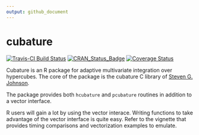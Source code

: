 ```yaml
---
output: github_document
---
```


<!-- README.md is generated from the source: README.Rmd -->

# cubature 

[![Travis-CI Build Status](https://travis-ci.org/bnaras/cubature.svg?branch=master)](https://travis-ci.org/bnaras/cubature)
[![CRAN_Status_Badge](http://www.r-pkg.org/badges/version/cubature)](https://cran.r-project.org/package=cubature)
[![Coverage
Status](https://img.shields.io/codecov/c/github/bnaras/cubature/master.svg)](https://codecov.io/github/bnaras/cubature?branch=master)

Cubature is an R package for adaptive multivariate integration over
hypercubes. The core of the package is the cubature C library
of [Steven G. Johnson](https://math.mit.edu/~stevenj/).

The package provides both `hcubature` and `pcubature` routines in
addition to a vector interface. 

R users will gain a lot by using the vector interace. Writing
functions to take advantage of the vector interface is quite
easy. Refer to the vignette that provides timing comparisons and
vectorization examples to emulate.
	
